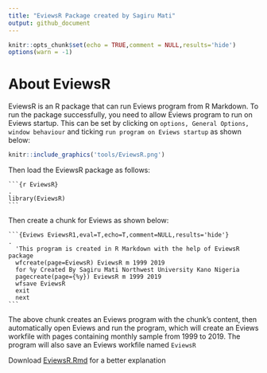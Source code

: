 ```yaml
---
title: "EviewsR Package created by Sagiru Mati"
output: github_document
---
```


```r
knitr::opts_chunk$set(echo = TRUE,comment = NULL,results='hide')
options(warn = -1)
```

# About EviewsR

EviewsR is an R package that can run Eviews program from R Markdown. To run the package successfully, you need to allow Eviews program to run on Eviews startup. This can be set by clicking on `options, General Options, window behaviour`  and ticking `run program on Eviews startup` as shown below:

```r
knitr::include_graphics('tools/EviewsR.png')

```



Then load the EviewsR package as follows: 

````
```{r EviewsR}                                                                .
library(EviewsR)
```
````


Then create a chunk for Eviews as shown below:

````` 
```{Eviews EviewsR1,eval=T,echo=T,comment=NULL,results='hide'}                .
  'This program is created in R Markdown with the help of EviewsR package
  wfcreate(page=EviewsR) EviewsR m 1999 2019
  for %y Created By Sagiru Mati Northwest University Kano Nigeria
  pagecreate(page={%y}) EviewsR m 1999 2019
  wfsave EviewsR
  exit
  next
```  
`````

The above chunk creates an Eviews program with the chunk's content, then automatically open Eviews and run the program, which will create an Eviews workfile with pages containing monthly sample from 1999 to 2019. The program will also save an Eviews workfile named `EviewsR`

Download [EviewsR.Rmd](github.com/sagirumati/EviewsR/EviewsR.Rmd) for a better explanation
